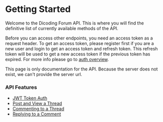 # Getting Started

Welcome to the Dicoding Forum API. This is where you will find the definitive
list of currently available methods of the API.

Before you can access other endpoints, you need an access token as a request
header. To get an access token, please register first if you are a new user and
login to get an access token and refresh token. This refresh token will be used
to get a new access token if the previous token has expired. For more info
please go to [auth overview](api/auth/overview).

<Info>
  This page is only documentation for the API. Because the server does not
  exist, we can't provide the server url.
</Info>

### API Features

- [JWT Token Auth](/api/auth/overview)
- [Post and View a Thread](/api/threads/post)
- [Commenting to a Thread](/api/threads/comments/post)
- [Replying to a Comment](/api/threads/comments/replies/post)
